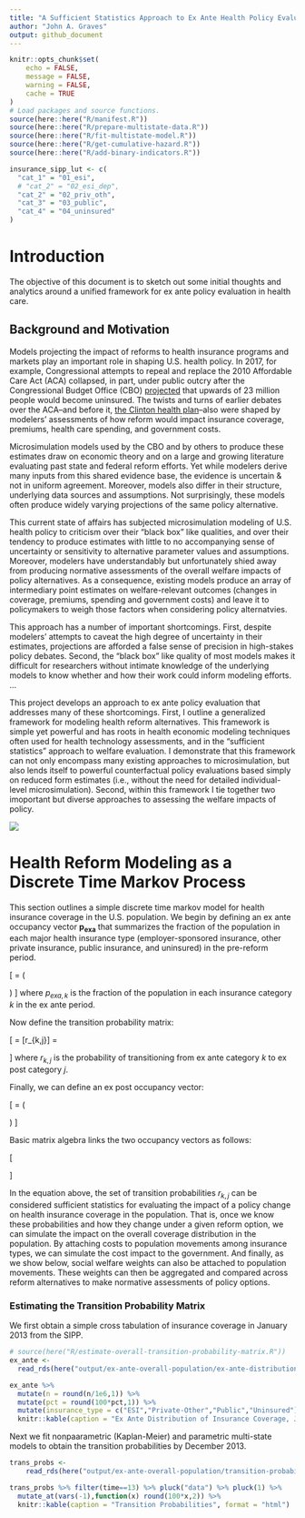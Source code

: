 ```yaml
---
title: "A Sufficient Statistics Approach to Ex Ante Health Policy Evaluation"
author: "John A. Graves"
output: github_document
---
```



```r
knitr::opts_chunk$set(
	echo = FALSE,
	message = FALSE,
	warning = FALSE,
	cache = TRUE
)
# Load packages and source functions. 
source(here::here("R/manifest.R"))
source(here::here("R/prepare-multistate-data.R"))
source(here::here("R/fit-multistate-model.R"))
source(here::here("R/get-cumulative-hazard.R"))
source(here::here("R/add-binary-indicators.R"))

insurance_sipp_lut <- c(
  "cat_1" = "01_esi",
  # "cat_2" = "02_esi_dep",
  "cat_2" = "02_priv_oth",
  "cat_3" = "03_public",
  "cat_4" = "04_uninsured"
)
```

# Introduction 

The objective of this document is to sketch out some initial thoughts and analytics around a unified framework for ex ante policy evaluation in health care. 

## Background and Motivation

Models projecting the impact of reforms to health insurance programs and markets play an important role in shaping U.S. health policy.  In 2017, for example, Congressional attempts  to repeal and replace the 2010 Affordable Care Act (ACA) collapsed, in part, under public outcry after the Congressional Budget Office (CBO) [projected](https://www.nytimes.com/2017/05/24/us/politics/cbo-congressional-budget-office-health-care.html) that upwards of 23 million people would become uninsured. The twists and turns of earlier debates over the ACA--and before it, [the Clinton health plan](figures/01_nyt-clinton-cbo.png)--also were shaped by modelers' assessments of how reform would impact insurance coverage, premiums, health care spending, and government costs. 

Microsimulation models used by the CBO and by others to produce these estimates draw on economic theory and on a large and growing literature evaluating past state and federal reform efforts. Yet while modelers derive many inputs from this shared evidence base, the evidence is uncertain & not in uniform agreement. Moreover, models also differ in their structure, underlying data sources and assumptions. Not surprisingly, these models often produce widely varying projections of the same policy alternative. 

This current state of affairs has subjected microsimulation modeling of U.S. health policy to criticism over their "black box" like qualities, and over their tendency to produce estimates with little to no accompanying sense of uncertainty or sensitivity to alternative parameter values and assumptions. Moreover, modelers have understandably but unfortunately shied away from producing normative assessments of the overall welfare impacts of policy alternatives. As a consequence, existing models produce an array of intermediary point estimates on welfare-relevant outcomes (changes in coverage, premiums, spending and government costs) and leave it to policymakers to weigh those factors when considering policy alternatvies.

This approach has a number of important shortcomings. First, despite modelers' attempts to caveat the high degree of uncertainty in their estimates, projections are afforded a false sense of precision in high-stakes policy debates. Second, the "black box" like quality of most models makes it difficult for researchers without intimate knowledge of the underlying models to know whether and how their work could inform modeling efforts. ...

This project develops an approach to ex ante policy evaluation that addresses many of these shortcomings. First, I outline a generalized framework for modeling health reform alternatives. This framework is simple yet powerful and has roots in health economic modeling techniques often used for health technology assessments, and in the "sufficient statistics" approach to welfare evaluation. 
I demonstrate that this framework can not only encompass many existing approaches to microsimulation, but also lends itself to powerful counterfactual policy evaluations based simply on reduced form estimates (i.e., without the need for detailed individual-level microsimulation). Second, within this framework I tie together two imoportant but diverse approaches to assessing the welfare impacts of policy. 





<!-- Microsimulation models have been subject to criticisms over their "black box"-like qualities, and over their tendency to produce estimates with unin to no accompanying sense of uncertainty or sensitivity to alternative parameter values and assumptions.  -->

![](./figures/01_model-diagrams_simple-model.png)

# Health Reform Modeling as a Discrete Time Markov Process

This section outlines a simple discrete time markov model for health insurance coverage in the U.S. population. We begin by defining an ex ante occupancy vector $\mathbf{p_{exa}}$ that summarizes the fraction of the population in each major health insurance type (employer-sponsored insurance, other private insurance, public insurance, and uninsured) in the pre-reform period.

\[
\mathbf{p_{exa}}=
\left(
\begin{array}{c}
p_{exa,esi}\\
p_{exa,pri}\\
p_{exa,pub}\\
p_{exa,unin}
\end{array}
\right) 
\]
where $p_{exa,k}$ is the fraction of the population in each insurance category $k$ in the ex ante period.

Now define the transition probability matrix:

\[
\mathbf{R} =  [r_{k,j}] =   
\begin{pmatrix}
      r_{esi,esi} & r_{esi,pri} & r_{esi,pub} & r_{esi,unin}  \\
       r_{pri,esi} & r_{pri,pri} & r_{pri,pub} & r_{pri,unin}  \\
        r_{pub,esi} & r_{pub,pri} & r_{pub,pub} & r_{pub,unin}  \\
         r_{unin,esi} & r_{unin,pri} & r_{unin,pub} & r_{unin,unin}  
    \end{pmatrix}
\]
where $r_{k,j}$ is the probability of transitioning from ex ante category $k$ to ex post category $j$.

Finally, we can define an ex post occupancy vector:

\[
\mathbf{p_{exp}}=
\left(
\begin{array}{c}
p_{exp,esi}\\
p_{exp,pri}\\
p_{exp,pub}\\
p_{exp,unin}
\end{array}
\right) 
\]

Basic matrix algebra links the two occupancy vectors as follows: 

\[
\begin{aligned}
    \begin{pmatrix}
p_{exa,esi}\\
p_{exa,pri}\\
p_{exa,pub}\\
p_{exa,unin} \\
    \end{pmatrix}'
        \cdot
    \begin{pmatrix}
      r_{esi,esi} & r_{esi,pri} & r_{esi,pub} & r_{esi,unin}  \\
       r_{pri,esi} & r_{pri,pri} & r_{pri,pub} & r_{pri,unin}  \\
        r_{pub,esi} & r_{pub,pri} & r_{pub,pub} & r_{pub,unin}  \\
         r_{unin,esi} & r_{unin,pri} & r_{unin,pub} & r_{unin,unin} 
    \end{pmatrix}
    &=&
    \begin{pmatrix}
p_{exp,esi}\\
p_{exp,pri}\\
p_{exp,pub}\\
p_{exp,unin} \\
    \end{pmatrix}'
  \end{aligned}
\]

In the equation above, the set of transition probabilities $r_{k,j}$ can be considered sufficient statistics for evaluating the impact of a policy change on health insurance coverage in the population. That is, once we know these probabilities and how they change under a given reform option, we can simulate the impact on the overall coverage distribution in the population. By attaching costs to population movements among insurance types, we can simulate the cost impact to the government. And finally, as we show below, social welfare weights can also be attached to population movements. These weights can then be aggregated and compared across reform alternatives to make normative assessments of policy options. 





### Estimating the Transition Probability Matrix

We first obtain a simple cross tabulation of insurance coverage in January 2013 from the SIPP. 

```r
# source(here("R/estimate-overall-transition-probability-matrix.R"))
ex_ante <- 
  read_rds(here("output/ex-ante-overall-population/ex-ante-distribution.rds"))

ex_ante %>% 
  mutate(n = round(n/1e6,1)) %>% 
  mutate(pct = round(100*pct,1)) %>% 
  mutate(insurance_type = c("ESI","Private-Other","Public","Uninsured")) %>% 
  knitr::kable(caption = "Ex Ante Distribution of Insurance Coverage, January 2013",col.names= c("Category","Number (millions)","Percent"), format = "html")
```

Next we fit nonpaarametric (Kaplan-Meier) and parametric multi-state models to obtain the transition probabilities by December 2013. 

```r
trans_probs <- 
    read_rds(here("output/ex-ante-overall-population/transition-probabilities-kaplan-meier.rds"))

trans_probs %>% filter(time==13) %>% pluck("data") %>% pluck(1) %>% 
  mutate_at(vars(-1),function(x) round(100*x,2)) %>% 
  knitr::kable(caption = "Transition Probabilities", format = "html")
```

```r
 
```

